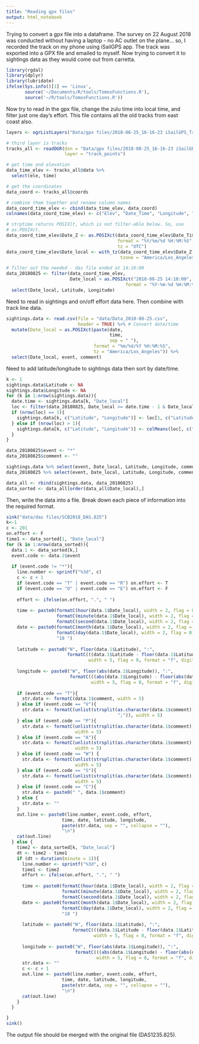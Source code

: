 ```yaml
---
title: "Reading gpx files"
output: html_notebook
---
```


Trying to convert a gpx file into a dataframe. The survey on 22 August 2018 was conducted without having a laptop - no AC outlet on the plane... so, I recorded the track on my phone using iSailGPS app. The track was exported into a GPX file and emailed to myself. Now trying to convert it to sightings data as they would come out from carretta.

```r
library(rgdal)
library(dplyr)
library(lubridate)
ifelse(Sys.info()[1] == 'Linux',
       source('~/Documents/R/tools/TomosFunctions.R'),
       source('~/R/tools/TomosFunctions.R'))

```

Now try to read in the gpx file, change the zulu time into local time, and filter just one day's effort. This file contains all the old tracks from east coast also. 

```r
layers <- ogrListLayers("Data/gpx files/2018-08-25_16-16-23 iSailGPS_Track.gpx")

# third layer is tracks
tracks_all <- readOGR(dsn = "Data/gpx files/2018-08-25_16-16-23 iSailGPS_Track.gpx",
                      layer = "track_points")

# get time and elevation
data_time_elev <- tracks_all@data %>%
  select(ele, time)

# get the coordinates
data_coord <- tracks_all@coords

# combine them together and rename column names
data_coord_time_elev <- cbind(data_time_elev, data_coord)
colnames(data_coord_time_elev) <- c("Elev", "Date_Time", "Longitude", "Latitude")

# strptime returns POSIXlt, which is not filter-able below. So, use
# as.POSIXct.
data_coord_time_elev$Date_Z <- as.POSIXct(data_coord_time_elev$Date_Time,
                                          format = "%Y/%m/%d %H:%M:%S", 
                                          tz = "UTC") 
data_coord_time_elev$Date_local <- with_tz(data_coord_time_elev$Date_Z, 
                                           tzone = "America/Los_Angeles")

# filter out the needed - das file ended at 14:18:00
data_20180825 <- filter(data_coord_time_elev,
                        Date_local > as.POSIXct("2018-08-25 14:18:00", 
                                             format = "%Y-%m-%d %H:%M:%S")) %>%
  select(Date_local, Latitude, Longitude)

```

Need to read in sightings and on/off effort data here. Then combine with track line data.
```r
sightings.data <- read.csv(file = "data/Data_2018-08-25.csv",
                           header = TRUE) %>% # Convert date/time
  mutate(Date_local = as.POSIXct(paste(date, 
                                       time, 
                                       sep = " "),
                                 format = "%m/%d/%Y %H:%M:%S",
                                 tz = "America/Los_Angeles")) %>%
  select(Date_local, event, comment)

```

Need to add latitude/longitude to sightings data then sort by date/time.

```r
k <- 1
sightings.data$Latitude <- NA
sightings.data$Longitude <- NA
for (k in 1:nrow(sightings.data)){
  date.time <- sightings.data[k, "Date_local"]
  loc <- filter(data_20180825, Date_local >= date.time - 1 & Date_local <= date.time + 1)
  if (nrow(loc) == 1){
    sightings.data[k, c("Latitude", "Longitude")] <- loc[1, c("Latitude", "Longitude")]
  } else if (nrow(loc) > 1){
    sightings.data[k, c("Latitude", "Longitude")] <- colMeans(loc[, c("Latitude", "Longitude")])
  } 
}

data_20180825$event <- "*"
data_20180825$comment <- ""

sightings.data %>% select(event, Date_local, Latitude, Longitude, comment) -> sightings.data
data_20180825 %>% select(event, Date_local, Latitude, Longitude, comment) -> data_20180825

data_all <- rbind(sightings.data, data_20180825)
data_sorted <- data_all[order(data_all$Date_local),]
```

Then, write the data into a file. Break down each piece of information into the required format.

```r

sink("data/das files/SCB2018_DAS.825")
k<-1
c <- 201
on.effort <- F
time1 <- data_sorted[1, "Date_local"]
for (k in 1:nrow(data_sorted)){
  data.1 <- data_sorted[k,]
  event.code <- data.1$event
  
  if (event.code != "*"){
    line.number <- sprintf("%3d", c)
    c <- c + 1
    if (event.code == "T" | event.code == "R") on.effort <- T
    if (event.code == "O" | event.code == "E") on.effort <- F
    
    effort <- ifelse(on.effort, ".", " ")
    
    time <- paste0(formatC(hour(data.1$Date_local), width = 2, flag = 0),
                   formatC(minute(data.1$Date_local), width = 2, flag = 0),
                   formatC(second(data.1$Date_local), width = 2, flag = 0), " ")
    date <- paste0(formatC(month(data.1$Date_local), width = 2, flag = 0),
                   formatC(day(data.1$Date_local), width = 2, flag = 0),
                   "18 ")
    
    latitude <- paste0("N", floor(data.1$Latitude), ":",
                       formatC(((data.1$Latitude - floor(data.1$Latitude)) * 60), 
                               width = 5, flag = 0, format = "f", digits = 2), " ")
    
    longitude <- paste0("W", floor(abs(data.1$Longitude)), ":",
                        formatC(((abs(data.1$Longitude) - floor(abs(data.1$Longitude))) * 60), 
                                width = 5, flag = 0, format = "f", digits = 2))
    
    if (event.code == "T"){
      str.data <- formatC(data.1$comment, width = 5)
    } else if (event.code == "V"){
      str.data <- formatC(unlist(strsplit(as.character(data.1$comment), 
                                          ";")), width = 5)
    } else if (event.code == "P"){
      str.data <- formatC(unlist(strsplit(as.character(data.1$comment), ";")), 
                          width = 5)
    } else if (event.code == "A"){
      str.data <- formatC(unlist(strsplit(as.character(data.1$comment), ";")), 
                          width = 5)
    } else if (event.code == "W") {
      str.data <- formatC(unlist(strsplit(as.character(data.1$comment), ";")), 
                          width = 5)
    } else if (event.code == "S"){
      str.data <- formatC(unlist(strsplit(as.character(data.1$comment), ";")), 
                          width = 5)
    } else if (event.code == "C"){
      str.data <- paste0(" ", data.1$comment)
    } else {
      str.data <- ""
    }
    out.line <- paste0(line.number, event.code, effort,
                     time, date, latitude, longitude, 
                     paste(str.data, sep = "", collapse = ""),
                     "\n")
    cat(out.line)
  } else {
    time2 <- data_sorted[k, "Date_local"]
    dt <- time2 - time1
    if (dt > duration(minute = 1)){
      line.number <- sprintf("%3d", c)
      time1 <- time2
      effort <- ifelse(on.effort, ".", " ")
      
      time <- paste0(formatC(hour(data.1$Date_local), width = 2, flag = 0),
                     formatC(minute(data.1$Date_local), width = 2, flag = 0),
                     formatC(second(data.1$Date_local), width = 2, flag = 0), " ")
      date <- paste0(formatC(month(data.1$Date_local), width = 2, flag = 0),
                     formatC(day(data.1$Date_local), width = 2, flag = 0),
                     "18 ")
      
      latitude <- paste0("N", floor(data.1$Latitude), ":",
                         formatC(((data.1$Latitude - floor(data.1$Latitude)) * 60), 
                                 width = 5, flag = 0, format = "f", digits = 2), " ")
      
      longitude <- paste0("W", floor(abs(data.1$Longitude)), ":",
                          formatC(((abs(data.1$Longitude) - floor(abs(data.1$Longitude))) * 60), 
                                  width = 5, flag = 0, format = "f", digits = 2))
      str.data <- ""
      c <- c + 1
      out.line <- paste0(line.number, event.code, effort,
                     time, date, latitude, longitude, 
                     paste(str.data, sep = "", collapse = ""),
                     "\n")
      cat(out.line)
    }
  }

}
sink()

```

The output file should be merged with the original file (DAS1235.825). 

